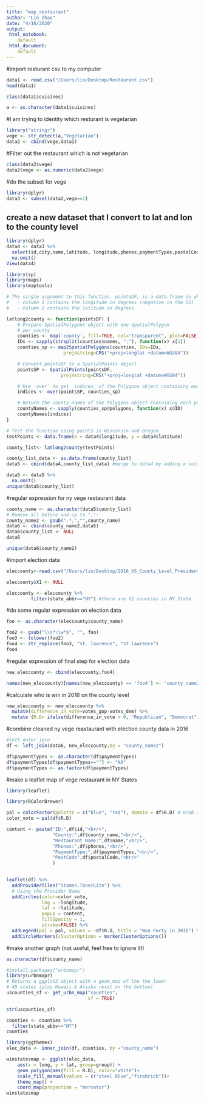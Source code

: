 ```yaml
---
title: "map_restaurant"
author: "Lin Zhao"
date: "4/16/2020"
output: 
 html_notebook:
    default
 html_document:
    default
---
```


#import resturant csv to my computer
```r
data1 <- read.csv("/Users/lin/Desktop/Restaurant.csv")
head(data1)
```


```r
class(data1$cuisines)
```

```r
a <- as.character(data1$cuisines) 
```

#I am trying to identity which resturant is vegetarian 
```r
library("stringr")
vege <- str_detect(a,"Vegetarian")
data2 <- cbind(vege,data1)
```


#Filter out the restaurant which is not vegetarian

```r
class(data2$vege)
data2$vege <- as.numeric(data2$vege)
```


#do the subset for vege
```r
library(dplyr)
data3 <- subset(data2,vege==1) 
```



## create a new dataset that I convert to lat and lon to the county level
```r
library(dplyr)
data4 <- data3 %>% 
  select(id,city,name,latitude, longitude,phones,paymentTypes,postalCode) %>% 
  na.omit()
View(data4)
```



```r
library(sp)
library(maps)
library(maptools)

# The single argument to this function, pointsDF, is a data.frame in which:
#   - column 1 contains the longitude in degrees (negative in the US)
#   - column 2 contains the latitude in degrees

latlong2county <- function(pointsDF) {
    # Prepare SpatialPolygons object with one SpatialPolygon
    # per county
    counties <- map('county', fill=TRUE, col="transparent", plot=FALSE)
    IDs <- sapply(strsplit(counties$names, ":"), function(x) x[1])
    counties_sp <- map2SpatialPolygons(counties, IDs=IDs,
                     proj4string=CRS("+proj=longlat +datum=WGS84"))

    # Convert pointsDF to a SpatialPoints object 
    pointsSP <- SpatialPoints(pointsDF, 
                    proj4string=CRS("+proj=longlat +datum=WGS84"))

    # Use 'over' to get _indices_ of the Polygons object containing each point 
    indices <- over(pointsSP, counties_sp)

    # Return the county names of the Polygons object containing each point
    countyNames <- sapply(counties_sp@polygons, function(x) x@ID)
    countyNames[indices]
}

# Test the function using points in Wisconsin and Oregon.
testPoints <- data.frame(x = data4$longitude, y = data4$latitude)

county_list<- latlong2county(testPoints)
```


```r
county_list_data <- as.data.frame(county_list)
data5 <- cbind(data4,county_list_data) #merge to data4 by adding a column named county_list
```



```r
data5 <- data5 %>% 
  na.omit()
unique(data5$county_list)
```


#regular expression for ny vege restaurant data
```r
county_name <- as.character(data5$county_list)
# Remove all before and up to ",":
county_name2 <- gsub(".*,","",county_name)
data6 <- cbind(county_name2,data5)  
data6$county_list <- NULL
data6
```


```r
unique(data6$county_name2)
```


#import election data 
```r
eleccounty<-read.csv("/Users/lin/Desktop/2016_US_County_Level_Presidential_Results.csv")

eleccounty$X1 <- NULL

eleccounty <- eleccounty %>% 
         filter(state_abbr=="NY") #there are 62 counties in NY State

```

#do some regular expression on election data

```r
foo <- as.character(eleccounty$county_name)
```


```r
foo2 <- gsub("\\s*\\w*$", "", foo)
foo3 <- tolower(foo2)
foo4 <- str_replace(foo3, "st. lawrence", "st lawrence")
foo4
```

#regular expression of final step for election data
```r
new_eleccounty <- cbind(eleccounty,foo4)

names(new_eleccounty)[names(new_eleccounty) == 'foo4'] <- 'county_name2'
```


#calculate who is win in 2016 on the county level
```r
new_eleccounty <- new_eleccounty %>% 
  mutate(difference_in_vote=votes_gop-votes_dem) %>% 
  mutate (R.D= ifelse(difference_in_vote > 0, "Republican", "Democrat"))
``` 


#combine cleaned ny vege reastaurant with election county data in 2016

```r
#left outer join
df <- left_join(data6, new_eleccounty,by = "county_name2")

df$paymentTypes <- as.character(df$paymentTypes)
df$paymentTypes[df$paymentTypes==""] <- "NA"
df$paymentTypes <- as.factor(df$paymentTypes)
```



#make a leaflet map of vege restaurant in NY States
```r
library(leaflet)

library(RColorBrewer)

pal = colorFactor(palette = c("blue", "red"), domain = df$R.D) # Grab a palette
color_vote = pal(df$R.D)

content <- paste("ID:",df$id,"<br/>",
                 "County:",df$county_name,"<br/>",
                 "Restaurant Name:",df$name,"<br/>",
                 "Phones:",df$phones,"<br/>",
                 "PaymentType:",df$paymentTypes,"<br/>",
                 "PostCode",df$postalCode,"<br/>"
                 )
                

leaflet(df) %>%
  addProviderTiles("Stamen.TonerLite") %>% 
  # Using the Provider Name
  addCircles(color=color_vote,
             lng = ~longitude, 
             lat = ~latitude,
             popup = content,
             fillOpacity = 1,
             stroke=FALSE) %>% 
  addLegend(pal = pal, values = ~df$R.D, title = "Won Party in 2016") %>% 
  addCircleMarkers(clusterOptions = markerClusterOptions())

```





#make another graph (not useful, feel free to ignore it!)

```r
as.character(df$county_name)
```


```r
#install.packages("urbnmapr")
library(urbnmapr)
# Returns a ggplot2 object with a geom_map of the the lower 
# 48 states (plus Hawaii & Alaska reset on the bottom) 
uscounties_sf <- get_urbn_map("counties", 
                              sf = TRUE)

str(uscounties_sf)
```


```r
counties <- counties %>% 
  filter(state_abbv=="NY")
counties
```


```r
library(ggthemes)
elec_data <- inner_join(df, counties, by ="county_name")
```




```r
winstatesmap <- ggplot(elec_data, 
    aes(x = long, y = lat, group=group)) + 
    geom_polygon(aes(fill = R.D), color="white")+
    scale_fill_manual(values = c("steel blue","firebrick"))+
    theme_map() + 
    coord_map(projection = "mercator")
winstatesmap
```






